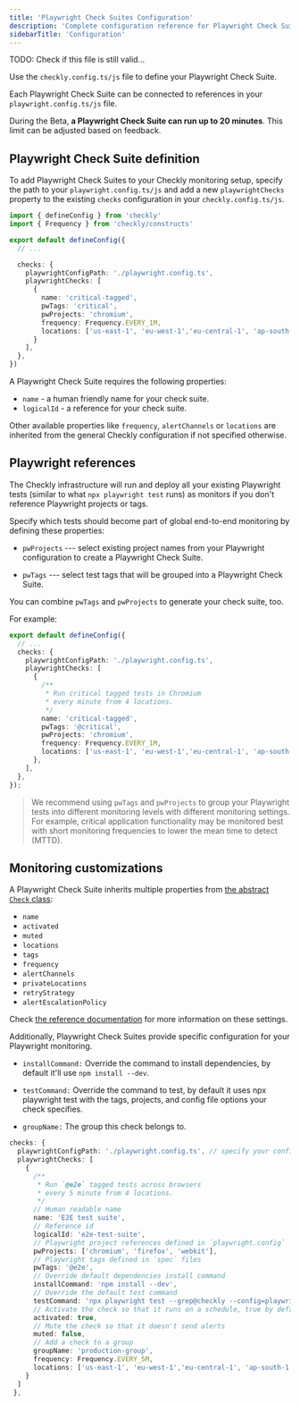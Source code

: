```yaml
---
title: 'Playwright Check Suites Configuration'
description: 'Complete configuration reference for Playwright Check Suites including all available options and examples.'
sidebarTitle: 'Configuration'
---
```



<PlaywrightCheckSuiteBetaNote />

TODO: Check if this file is still valid...

Use the `checkly.config.ts/js` file to define your Playwright Check Suite.

Each Playwright Check Suite can be connected to references in your `playwright.config.ts/js` file.

During the Beta, **a Playwright Check Suite can run up to 20 minutes**. This limit can be adjusted based on feedback.

## Playwright Check Suite definition

To add Playwright Check Suites to your Checkly monitoring setup, specify the path to your `playwright.config.ts/js` and add a new `playwrightChecks` property to the existing `checks` configuration in your `checkly.config.ts/js`.

```typescript
import { defineConfig } from 'checkly'
import { Frequency } from 'checkly/constructs'

export default defineConfig({
  // ...

  checks: {
    playwrightConfigPath: './playwright.config.ts',
    playwrightChecks: [
      {
        name: 'critical-tagged',
        pwTags: 'critical',
        pwProjects: 'chromium',
        frequency: Frequency.EVERY_1M,
        locations: ['us-east-1', 'eu-west-1','eu-central-1', 'ap-south-1'],
      }
    ],
  },
})
```

A Playwright Check Suite requires the following properties:

* `name` - a human friendly name for your check suite.
* `logicalId` - a reference for your check suite.

Other available properties like `frequency`, `alertChannels` or `locations` are inherited from the general Checkly configuration if not specified otherwise.

## Playwright references

The Checkly infrastructure will run and deploy all your existing Playwright tests (similar to what `npx playwright test` runs) as monitors if you don't reference Playwright projects or tags.

Specify which tests should become part of global end-to-end monitoring by defining these properties:

* `pwProjects` --- select existing project names from your Playwright configuration to create a Playwright Check Suite.

* `pwTags` --- select test tags that will be grouped into a Playwright Check Suite.

You can combine `pwTags` and `pwProjects` to generate your check suite, too.

For example:

```typescript
export default defineConfig({
  // ...
  checks: {
    playwrightConfigPath: './playwright.config.ts',
    playwrightChecks: [
      {
        /**
         * Run critical tagged tests in Chromium
         * every minute from 4 locations.
         */
        name: 'critical-tagged',
        pwTags: '@critical',
        pwProjects: 'chromium',
        frequency: Frequency.EVERY_1M,
        locations: ['us-east-1', 'eu-west-1','eu-central-1', 'ap-south-1'],
      },
    ],
  },
});
```

> We recommend using `pwTags` and `pwProjects` to group your Playwright tests into different monitoring levels with different monitoring settings. For example, critical application functionality may be monitored best with short monitoring frequencies to lower the mean time to detect (MTTD).

## Monitoring customizations

A Playwright Check Suite inherits multiple properties from [the abstract `Check` class](/cli/constructs-reference/#check):

- `name`
- `activated`
- `muted`
- `locations`
- `tags`
- `frequency`
- `alertChannels`
- `privateLocations`
- `retryStrategy`
- `alertEscalationPolicy`

Check [the reference documentation](/cli/constructs-reference/#check) for more information on these settings.

Additionally, Playwright Check Suites provide specific configuration for your Playwright monitoring.

* `installCommand:` Override the command to install dependencies, by default it'll use `npm install --dev`.

* `testCommand:` Override the command to test, by default it uses npx playwright test with the tags, projects, and config file options your check specifies.

* `groupName:` The group this check belongs to.

```typescript
checks: {
  playwrightConfigPath: './playwright.config.ts', // specify your config file
  playwrightChecks: [
    {
      /**
       * Run `@e2e` tagged tests across browsers
       * every 5 minute from 4 locations.
       */
      // Human readable name
      name: 'E2E test suite',
      // Reference id
      logicalId: 'e2e-test-suite',
      // Playwright project references defined in `playwright.config`
      pwProjects: ['chromium', 'firefox', 'webkit'],
      // Playwright tags defined in `spec` files
      pwTags: '@e2e',
      // Override default dependencies install command
      installCommand: 'npm install --dev',
      // Override the default test command
      testCommand: 'npx playwright test --grep@checkly --config=playwright.foo.config.ts',
      // Activate the check so that it runs on a schedule, true by default
      activated: true,
      // Mute the check so that it doesn't send alerts
      muted: false,
      // Add a check to a group
      groupName: 'production-group',
      frequency: Frequency.EVERY_5M,
      locations: ['us-east-1', 'eu-west-1','eu-central-1', 'ap-south-1'],
    }
  ]
 },
```
